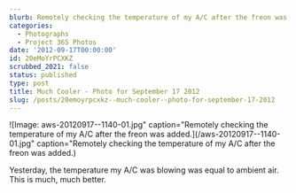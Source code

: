 ```yaml
---
blurb: Remotely checking the temperature of my A/C after the freon was added.
categories:
  - Photographs
  - Project 365 Photos
date: '2012-09-17T00:00:00'
id: 20eMoYrPCXKZ
scrubbed_2021: false
status: published
type: post
title: Much Cooler - Photo for September 17 2012
slug: /posts/20emoyrpcxkz--much-cooler--photo-for-september-17-2012
---
```


![Image: aws-20120917--1140-01.jpg" caption="Remotely checking the temperature of my A/C after the freon was added.](/aws-20120917--1140-01.jpg" caption="Remotely checking the temperature of my A/C after the freon was added.)

Yesterday, the temperature my A/C was blowing was equal to ambient air. This is much, much better.
